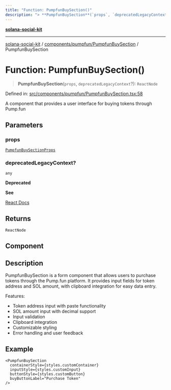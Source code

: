 ```yaml
---
title: "Function: PumpfunBuySection()"
description: "> **PumpfunBuySection**(`props`, `deprecatedLegacyContext`?): `ReactNode`"
---
```


[**solana-social-kit**](../../../../README.mdx)

***

[solana-social-kit](../../../../README.mdx) / [components/pumpfun/PumpfunBuySection](../README.mdx) / PumpfunBuySection

# Function: PumpfunBuySection()

> **PumpfunBuySection**(`props`, `deprecatedLegacyContext`?): `ReactNode`

Defined in: [src/components/pumpfun/PumpfunBuySection.tsx:58](https://github.com/SendArcade/solana-social-starter/blob/bd4b3556b8f469c27ebb06f4df65b3a36b43ba3b/src/components/pumpfun/PumpfunBuySection.tsx#L58)

A component that provides a user interface for buying tokens through Pump.fun

## Parameters

### props

[`PumpfunBuySectionProps`](../interfaces/PumpfunBuySectionProps.mdx)

### deprecatedLegacyContext?

`any`

**Deprecated**

**See**

[React Docs](https://legacy.reactjs.org/docs/legacy-context.html#referencing-context-in-lifecycle-methods)

## Returns

`ReactNode`

## Component

## Description

PumpfunBuySection is a form component that allows users to purchase tokens
through the Pump.fun platform. It provides input fields for token address
and SOL amount, with clipboard integration for easy data entry.

Features:
- Token address input with paste functionality
- SOL amount input with decimal support
- Input validation
- Clipboard integration
- Customizable styling
- Error handling and user feedback

## Example

```tsx
<PumpfunBuySection
  containerStyle={styles.customContainer}
  inputStyle={styles.customInput}
  buttonStyle={styles.customButton}
  buyButtonLabel="Purchase Token"
/>
```
